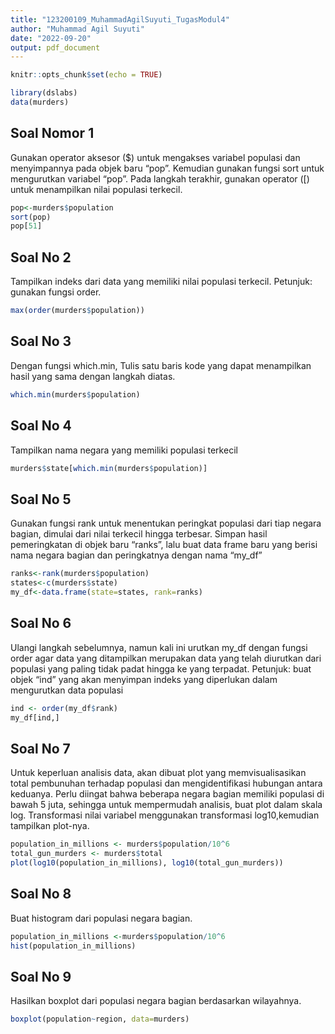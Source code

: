 ---
title: "123200109_MuhammadAgilSuyuti_TugasModul4"
author: "Muhammad Agil Suyuti"
date: "2022-09-20"
output: pdf_document
---

```{r setup, include=FALSE}
knitr::opts_chunk$set(echo = TRUE)
```

```{r library}
library(dslabs)
data(murders)

```
## Soal Nomor 1

Gunakan operator aksesor (\$) untuk mengakses variabel populasi dan menyimpannya pada objek baru "pop". Kemudian gunakan fungsi sort untuk mengurutkan variabel "pop". Pada langkah terakhir, gunakan operator ([) untuk menampilkan nilai populasi terkecil.

```{r Jawab No.1}
pop<-murders$population
sort(pop)
pop[51]

```

## Soal No 2

Tampilkan indeks dari data yang memiliki nilai populasi terkecil. Petunjuk: gunakan fungsi order.

```{r Jawab No.2}
max(order(murders$population))

```

## Soal No 3

Dengan fungsi which.min, Tulis satu baris kode yang dapat menampilkan hasil yang sama dengan langkah diatas.

```{r Jawab No.3}
which.min(murders$population)
```

## Soal No 4

Tampilkan nama negara yang memiliki populasi terkecil

```{r Jawab No.4}
murders$state[which.min(murders$population)]
```

## Soal No 5

Gunakan fungsi rank untuk menentukan peringkat populasi dari tiap negara bagian, dimulai dari nilai terkecil hingga terbesar. Simpan hasil pemeringkatan di objek baru "ranks", lalu buat data frame baru yang berisi nama negara bagian dan peringkatnya dengan nama "my_df"

```{r Jawab No.5}
ranks<-rank(murders$population)
states<-c(murders$state)
my_df<-data.frame(state=states, rank=ranks)
```

## Soal No 6

Ulangi langkah sebelumnya, namun kali ini urutkan my_df dengan fungsi order agar data yang ditampilkan merupakan data yang telah diurutkan dari populasi yang paling tidak padat hingga ke yang terpadat. Petunjuk: buat objek "ind" yang akan menyimpan indeks yang diperlukan dalam mengurutkan data populasi

```{r Jawab No.6}
ind <- order(my_df$rank)
my_df[ind,]
```

## Soal No 7

Untuk keperluan analisis data, akan dibuat plot yang memvisualisasikan total pembunuhan terhadap populasi dan mengidentifikasi hubungan antara keduanya. Perlu diingat bahwa beberapa negara bagian memiliki populasi di bawah 5 juta, sehingga untuk mempermudah analisis, buat plot dalam skala log. Transformasi nilai variabel menggunakan transformasi log10,kemudian tampilkan plot-nya.

```{r Jawab No.7}
population_in_millions <- murders$population/10^6
total_gun_murders <- murders$total
plot(log10(population_in_millions), log10(total_gun_murders))
```

## Soal No 8

Buat histogram dari populasi negara bagian.

```{r Jawab No.8}
population_in_millions <-murders$population/10^6
hist(population_in_millions)
```

## Soal No 9

Hasilkan boxplot dari populasi negara bagian berdasarkan wilayahnya.

```{r Jawab No.9}
boxplot(population~region, data=murders)
```
